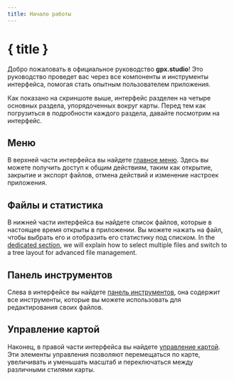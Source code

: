 ```yaml
---
title: Начало работы
---
```


<script lang="ts">
</script>

# { title }

Добро пожаловать в официальное руководство **gpx.studio**!
Это руководство проведет вас через все компоненты и инструменты интерфейса, помогая стать опытным пользователем приложения.

<DocsImage src="getting-started/interface" alt="Интерфейс gpx.studio." />

Как показано на скриншоте выше, интерфейс разделен на четыре основных раздела, упорядоченных вокруг карты. 
Перед тем как погрузиться в подробности каждого раздела, давайте посмотрим на интерфейс.

## Меню

В верхней части интерфейса вы найдете [главное меню](./menu).
Здесь вы можете получить доступ к общим действиям, таким как открытие, закрытие и экспорт файлов, отмена действий и изменение настроек приложения.

## Файлы и статистика

В нижней части интерфейса вы найдете список файлов, которые в настоящее время открыты в приложении.
Вы можете нажать на файл, чтобы выбрать его и отобразить его статистику под списком.
In the [dedicated section](./files-and-stats), we will explain how to select multiple files and switch to a tree layout for advanced file management.

## Панель инструментов

Слева в интерфейсе вы найдете [панель инструментов](./toolbar), она содержит все инструменты, которые вы можете использовать для редактирования своих файлов.

## Управление картой

Наконец, в правой части интерфейса вы найдете [управление картой](./map-controls).
Эти элементы управления позволяют перемещаться по карте, увеличивать и уменьшать масштаб и переключаться между различными стилями карты.
